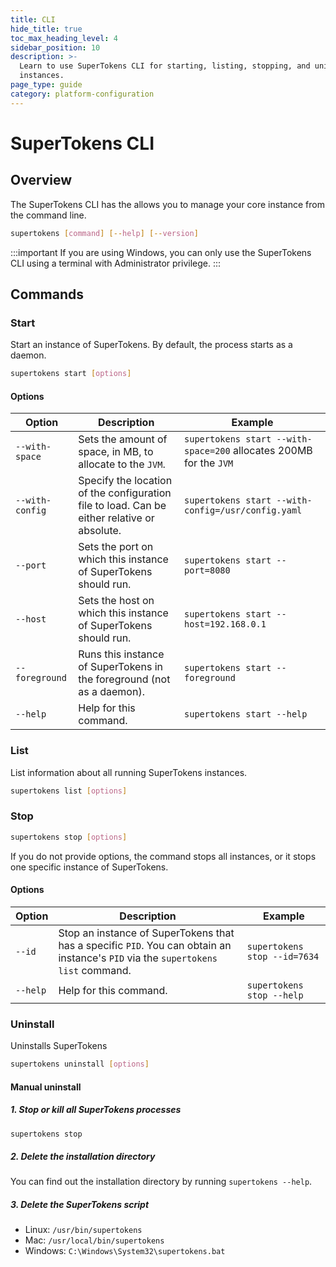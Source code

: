 ```yaml
---
title: CLI
hide_title: true
toc_max_heading_level: 4
sidebar_position: 10
description: >-
  Learn to use SuperTokens CLI for starting, listing, stopping, and uninstalling
  instances.
page_type: guide
category: platform-configuration
---
```


# SuperTokens CLI 

## Overview

The SuperTokens CLI has the allows you to manage your core instance from the command line.

```bash
supertokens [command] [--help] [--version]
```

:::important
If you are using Windows, you can only use the SuperTokens CLI using a terminal with Administrator privilege. 
:::

## Commands

### Start 

Start an instance of SuperTokens. By default, the process starts as a daemon.

```bash
supertokens start [options]
```

#### Options

| Option | Description | Example |
|--------|-------------|---------|
| `--with-space` | Sets the amount of space, in MB, to allocate to the `JVM`. | `supertokens start --with-space=200` allocates 200MB for the `JVM` |
| `--with-config` | Specify the location of the configuration file to load. Can be either relative or absolute. | `supertokens start --with-config=/usr/config.yaml` |
| `--port` | Sets the port on which this instance of SuperTokens should run. | `supertokens start --port=8080` |
| `--host` | Sets the host on which this instance of SuperTokens should run. | `supertokens start --host=192.168.0.1` |
| `--foreground` | Runs this instance of SuperTokens in the foreground (not as a daemon). | `supertokens start --foreground` |
| `--help` | Help for this command. | `supertokens start --help` |

### List 

List information about all running SuperTokens instances.

```bash
supertokens list [options]
```

### Stop

```bash
supertokens stop [options]
```
If you do not provide options, the command stops all instances, or it stops one specific instance of SuperTokens.

#### Options

| Option | Description | Example |
|--------|-------------|---------|
| `--id` | Stop an instance of SuperTokens that has a specific `PID`. You can obtain an instance's `PID` via the `supertokens list` command. | `supertokens stop --id=7634` |
| `--help` | Help for this command. | `supertokens stop --help` |

### Uninstall

Uninstalls SuperTokens

```bash
supertokens uninstall [options]
```


#### Manual uninstall

##### 1. Stop or kill all SuperTokens processes
```bash
supertokens stop
```
##### 2. Delete the installation directory

You can find out the installation directory by running ```supertokens --help```.

##### 3. Delete the SuperTokens script
- Linux: ```/usr/bin/supertokens```
- Mac: ```/usr/local/bin/supertokens```
- Windows: ```C:\Windows\System32\supertokens.bat```

